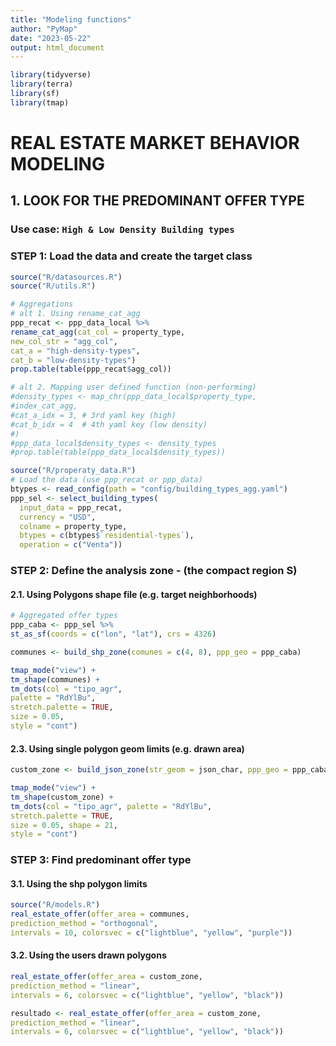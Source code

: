 ```yaml
---
title: "Modeling functions"
author: "PyMap"
date: "2023-05-22"
output: html_document
---
```


```r
library(tidyverse)
library(terra)
library(sf)
library(tmap)
```

# REAL ESTATE MARKET BEHAVIOR MODELING

## 1. LOOK FOR THE PREDOMINANT OFFER TYPE

### Use case: `High & Low Density Building types`

### STEP 1: Load the data and create the target class

```r
source("R/datasources.R")
source("R/utils.R")

# Aggregations
# alt 1. Using rename_cat_agg
ppp_recat <- ppp_data_local %>%
rename_cat_agg(cat_col = property_type,
new_col_str = "agg_col",
cat_a = "high-density-types",
cat_b = "low-density-types")
prop.table(table(ppp_recat$agg_col))

# alt 2. Mapping user defined function (non-performing)
#density_types <- map_chr(ppp_data_local$property_type,
#index_cat_agg,
#cat_a_idx = 3, # 3rd yaml key (high)
#cat_b_idx = 4  # 4th yaml key (low density)
#)
#ppp_data_local$density_types <- density_types
#prop.table(table(ppp_data_local$density_types))

source("R/properaty_data.R")
# Load the data (use ppp_recat or ppp_data)
btypes <- read_config(path = "config/building_types_agg.yaml")
ppp_sel <- select_building_types(
  input_data = ppp_recat,
  currency = "USD",
  colname = property_type,
  btypes = c(btypes$`residential-types`),
  operation = c("Venta"))
```

### STEP 2: Define the analysis zone - (the compact region S)

#### 2.1. Using Polygons shape file (e.g. target neighborhoods)

```r
# Aggregated offer types
ppp_caba <- ppp_sel %>%
st_as_sf(coords = c("lon", "lat"), crs = 4326)

communes <- build_shp_zone(comunes = c(4, 8), ppp_geo = ppp_caba)

tmap_mode("view") +
tm_shape(communes) +
tm_dots(col = "tipo_agr",
palette = "RdYlBu",
stretch.palette = TRUE,
size = 0.05,
style = "cont")

```

#### 2.3. Using single polygon geom limits (e.g. drawn area)

```r
custom_zone <- build_json_zone(str_geom = json_char, ppp_geo = ppp_caba)

tmap_mode("view") +
tm_shape(custom_zone) +
tm_dots(col = "tipo_agr", palette = "RdYlBu",
stretch.palette = TRUE,
size = 0.05, shape = 21,
style = "cont")
```

### STEP 3: Find predominant offer type

#### 3.1. Using the shp polygon limits
```r
source("R/models.R")
real_estate_offer(offer_area = communes,
prediction_method = "orthogonal",
intervals = 10, colorsvec = c("lightblue", "yellow", "purple"))
```
#### 3.2. Using the users drawn polygons
```r
real_estate_offer(offer_area = custom_zone,
prediction_method = "linear",
intervals = 6, colorsvec = c("lightblue", "yellow", "black"))
```

```r
resultado <- real_estate_offer(offer_area = custom_zone,
prediction_method = "linear",
intervals = 6, colorsvec = c("lightblue", "yellow", "black"))
```








